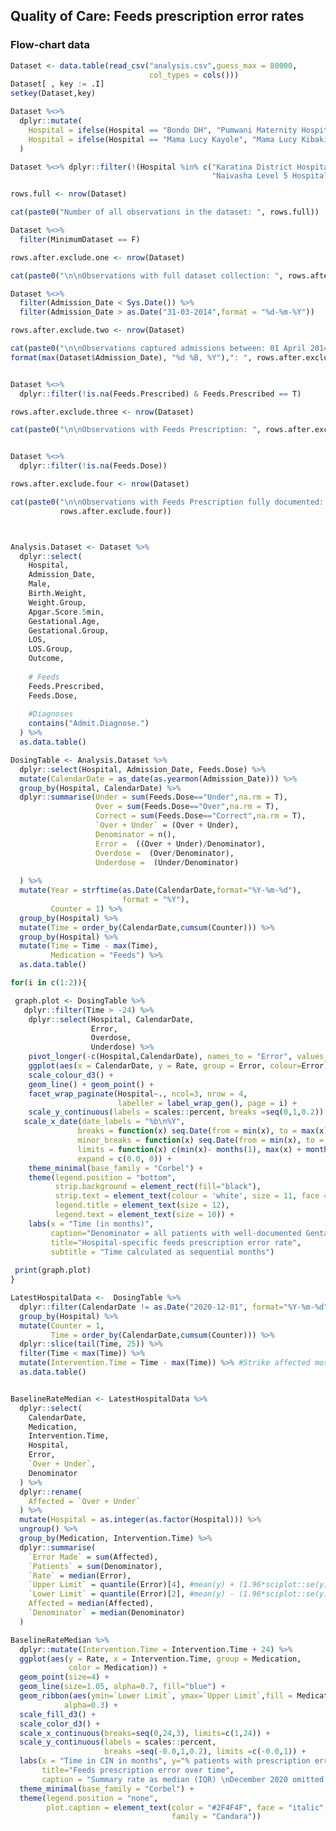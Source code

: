 ## Quality of Care: Feeds prescription error rates

### Flow-chart data
```r

Dataset <- data.table(read_csv("analysis.csv",guess_max = 80000, 
                               col_types = cols()))
Dataset[ , key := .I]
setkey(Dataset,key)

Dataset %<>%
  dplyr::mutate(
    Hospital = ifelse(Hospital == "Bondo DH", "Pumwani Maternity Hospital", Hospital),
    Hospital = ifelse(Hospital == "Mama Lucy Kayole", "Mama Lucy Kibaki Hospital", Hospital)
  )

Dataset %<>% dplyr::filter(!(Hospital %in% c("Karatina District Hospital",
                                             "Naivasha Level 5 Hospital")))

rows.full <- nrow(Dataset)

cat(paste0("Number of all observations in the dataset: ", rows.full))

Dataset %<>%
  filter(MinimumDataset == F)

rows.after.exclude.one <- nrow(Dataset)

cat(paste0("\n\nObservations with full dataset collection: ", rows.after.exclude.one))

Dataset %<>%
  filter(Admission_Date < Sys.Date()) %>%
  filter(Admission_Date > as.Date("31-03-2014",format = "%d-%m-%Y"))

rows.after.exclude.two <- nrow(Dataset)

cat(paste0("\n\nObservations captured admissions between: 01 April 2014 and ", 
format(max(Dataset$Admission_Date), "%d %B, %Y"),": ", rows.after.exclude.two))


Dataset %<>%
  dplyr::filter(!is.na(Feeds.Prescribed) & Feeds.Prescribed == T)

rows.after.exclude.three <- nrow(Dataset)

cat(paste0("\n\nObservations with Feeds Prescription: ", rows.after.exclude.three))


Dataset %<>%
  dplyr::filter(!is.na(Feeds.Dose))

rows.after.exclude.four <- nrow(Dataset)

cat(paste0("\n\nObservations with Feeds Prescription fully documented: ", 
           rows.after.exclude.four))



Analysis.Dataset <- Dataset %>%
  dplyr::select(
    Hospital,
    Admission_Date,
    Male,
    Birth.Weight,
    Weight.Group,
    Apgar.Score.5min,
    Gestational.Age,
    Gestational.Group,
    LOS,
    LOS.Group,
    Outcome,
    
    # Feeds
    Feeds.Prescribed,
    Feeds.Dose,
    
    #Diagnoses
    contains("Admit.Diagnose.")
  ) %>%
  as.data.table()

```


```r

DosingTable <- Analysis.Dataset %>%
  dplyr::select(Hospital, Admission_Date, Feeds.Dose) %>%
  mutate(CalendarDate = as_date(as.yearmon(Admission_Date))) %>%
  group_by(Hospital, CalendarDate) %>%
  dplyr::summarise(Under = sum(Feeds.Dose=="Under",na.rm = T),
                   Over = sum(Feeds.Dose=="Over",na.rm = T),
                   Correct = sum(Feeds.Dose=="Correct",na.rm = T),
                   `Over + Under` = (Over + Under),
                   Denominator = n(),
                   Error =  ((Over + Under)/Denominator),
                   Overdose =  (Over/Denominator),
                   Underdose =  (Under/Denominator)
        
  ) %>%
  mutate(Year = strftime(as.Date(CalendarDate,format="%Y-%m-%d"), 
                         format = "%Y"),
         Counter = 1) %>%
  group_by(Hospital) %>%
  mutate(Time = order_by(CalendarDate,cumsum(Counter))) %>%
  group_by(Hospital) %>%
  mutate(Time = Time - max(Time),
         Medication = "Feeds") %>%
  as.data.table()

for(i in c(1:2)){

 graph.plot <- DosingTable %>%
   dplyr::filter(Time > -24) %>%
    dplyr::select(Hospital, CalendarDate, 
                  Error, 
                  Overdose, 
                  Underdose) %>%
    pivot_longer(-c(Hospital,CalendarDate), names_to = "Error", values_to = "Rate") %>%
    ggplot(aes(x = CalendarDate, y = Rate, group = Error, colour=Error)) +
    scale_colour_d3() +
    geom_line() + geom_point() +
    facet_wrap_paginate(Hospital~., ncol=3, nrow = 4, 
                        labeller = label_wrap_gen(), page = i) +
    scale_y_continuous(labels = scales::percent, breaks =seq(0,1,0.2)) +
   scale_x_date(date_labels = "%b\n%Y",
               breaks = function(x) seq.Date(from = min(x), to = max(x), by = "6 months"),
               minor_breaks = function(x) seq.Date(from = min(x), to = max(x), by = "3 months"),
               limits = function(x) c(min(x)- months(1), max(x) + months(1)),
               expand = c(0.0, 0)) +
    theme_minimal(base_family = "Corbel") +
    theme(legend.position = "bottom",
          strip.background = element_rect(fill="black"),
          strip.text = element_text(colour = 'white', size = 11, face = "bold"),
          legend.title = element_text(size = 12),
          legend.text = element_text(size = 10)) +
    labs(x = "Time (in months)", 
         caption="Denominator = all patients with well-documented Gentamicin prescription", 
         title="Hospital-specific feeds prescription error rate",
         subtitle = "Time calculated as sequential months") 
 
 print(graph.plot)
}


```


```r

LatestHospitalData <-  DosingTable %>%
  dplyr::filter(CalendarDate != as.Date("2020-12-01", format="%Y-%m-%d")) %>%
  group_by(Hospital) %>%
  mutate(Counter = 1,
         Time = order_by(CalendarDate,cumsum(Counter))) %>%
  dplyr::slice(tail(Time, 25)) %>%
  filter(Time < max(Time)) %>%
  mutate(Intervention.Time = Time - max(Time)) %>% #Strike affected most hospitals (Dec 2020)
  as.data.table()


BaselineRateMedian <- LatestHospitalData %>%
  dplyr::select(
    CalendarDate,
    Medication,
    Intervention.Time,
    Hospital,
    Error,
    `Over + Under`,
    Denominator
  ) %>%
  dplyr::rename(
    Affected = `Over + Under`
  ) %>%
  mutate(Hospital = as.integer(as.factor(Hospital))) %>%  
  ungroup() %>%
  group_by(Medication, Intervention.Time) %>%
  dplyr::summarise(
    `Error Made` = sum(Affected),
    `Patients` = sum(Denominator),
    `Rate` = median(Error),
    `Upper Limit` = quantile(Error)[4], #mean(y) + (1.96*sciplot::se(y))
    `Lower Limit` = quantile(Error)[2], #mean(y) - (1.96*sciplot::se(y))
    Affected = median(Affected),
    `Denominator` = median(Denominator)
  ) 

BaselineRateMedian %>%
  dplyr::mutate(Intervention.Time = Intervention.Time + 24) %>%
  ggplot(aes(y = Rate, x = Intervention.Time, group = Medication, 
             color = Medication)) +
  geom_point(size=4) +
  geom_line(size=1.05, alpha=0.7, fill="blue") +
  geom_ribbon(aes(ymin=`Lower Limit`, ymax=`Upper Limit`,fill = Medication),
            alpha=0.3) +
  scale_fill_d3() +
  scale_color_d3() + 
  scale_x_continuous(breaks=seq(0,24,3), limits=c(1,24)) + 
  scale_y_continuous(labels = scales::percent, 
                     breaks =seq(-0.0,1,0.2), limits =c(-0.0,1)) +
  labs(x = "Time in CIN in months", y="% patients with prescription error",
       title="Feeds prescription error over time",
       caption = "Summary rate as median (IQR) \nDecember 2020 omitted due to strike") +
  theme_minimal(base_family = "Corbel") +
  theme(legend.position = "none",
        plot.caption = element_text(color = "#2F4F4F", face = "italic",
                                    family = "Candara"))

```

